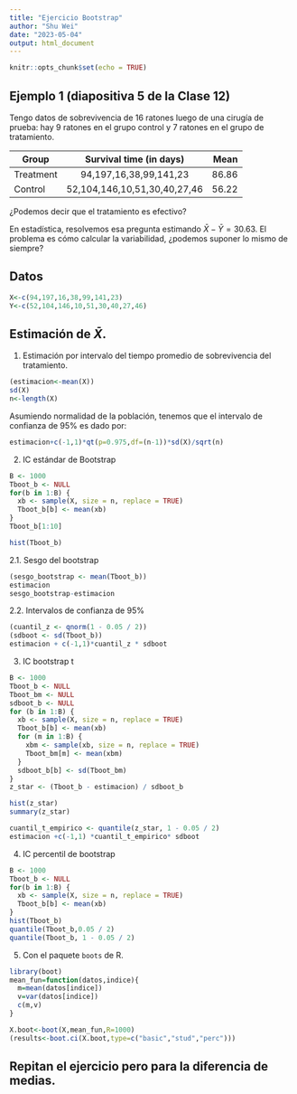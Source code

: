 ```yaml
---
title: "Ejercicio Bootstrap"
author: "Shu Wei"
date: "2023-05-04"
output: html_document
---
```


```r
knitr::opts_chunk$set(echo = TRUE)
```

## Ejemplo 1 (diapositiva 5 de la Clase 12)

Tengo datos de sobrevivencia de 16 ratones luego de una cirugía de prueba: hay 9 ratones en el grupo control y 7 ratones en el grupo de tratamiento. 

| Group         | Survival time (in days)      | Mean  |
| ------------- |:----------------------------:| -----:|
| Treatment     | 94,197,16,38,99,141,23       | 86.86 |
| Control       | 52,104,146,10,51,30,40,27,46 | 56.22 |

¿Podemos decir que el tratamiento es efectivo?

En estadística, resolvemos esa pregunta estimando $\bar{X}- \bar{Y} = 30.63$. El problema es cómo calcular la variabilidad, ¿podemos suponer lo mismo de siempre?


## Datos

```r
X<-c(94,197,16,38,99,141,23)
Y<-c(52,104,146,10,51,30,40,27,46)
```

## Estimación de $\bar{X}$.

1. Estimación por intervalo del tiempo promedio de sobrevivencia del tratamiento.

```r
(estimacion<-mean(X))
sd(X)
n<-length(X)
```
Asumiendo normalidad de la población, tenemos que el intervalo de confianza de 95% es dado por:

```r
estimacion+c(-1,1)*qt(p=0.975,df=(n-1))*sd(X)/sqrt(n)
```
2. IC estándar de Bootstrap

```r
B <- 1000
Tboot_b <- NULL
for(b in 1:B) {
  xb <- sample(X, size = n, replace = TRUE)
  Tboot_b[b] <- mean(xb)
}
Tboot_b[1:10]

hist(Tboot_b)
```

2.1. Sesgo del bootstrap

```r
(sesgo_bootstrap <- mean(Tboot_b))
estimacion
sesgo_bootstrap-estimacion
```
2.2. Intervalos de confianza de 95%

```r
(cuantil_z <- qnorm(1 - 0.05 / 2))
(sdboot <- sd(Tboot_b))
estimacion + c(-1,1)*cuantil_z * sdboot
```
3. IC bootstrap t 


```r
B <- 1000
Tboot_b <- NULL
Tboot_bm <- NULL
sdboot_b <- NULL
for (b in 1:B) {
  xb <- sample(X, size = n, replace = TRUE)
  Tboot_b[b] <- mean(xb)
  for (m in 1:B) {
    xbm <- sample(xb, size = n, replace = TRUE)
    Tboot_bm[m] <- mean(xbm)
  }
  sdboot_b[b] <- sd(Tboot_bm)
}
z_star <- (Tboot_b - estimacion) / sdboot_b

hist(z_star)
summary(z_star)
```


```r
cuantil_t_empirico <- quantile(z_star, 1 - 0.05 / 2)
estimacion +c(-1,1) *cuantil_t_empirico* sdboot
```



4. IC percentil de bootstrap 

```r
B <- 1000
Tboot_b <- NULL
for(b in 1:B) {
  xb <- sample(X, size = n, replace = TRUE)
  Tboot_b[b] <- mean(xb)
}
hist(Tboot_b)
quantile(Tboot_b,0.05 / 2)
quantile(Tboot_b, 1 - 0.05 / 2)
```


5. Con el paquete `boots` de R.

```r
library(boot) 
mean_fun=function(datos,indice){ 
  m=mean(datos[indice]) 
  v=var(datos[indice]) 
  c(m,v)
}

X.boot<-boot(X,mean_fun,R=1000) 
(results<-boot.ci(X.boot,type=c("basic","stud","perc")))
```

## Repitan el ejercicio pero para la diferencia de medias.





